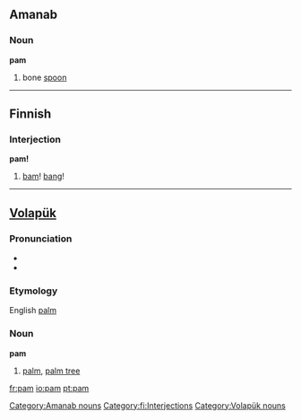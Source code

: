{{see|Pam}}

==Amanab==
===Noun===
'''pam'''

# bone [[spoon]]
[[Category:Amanab nouns]]
----
==Finnish==
===Interjection===
'''pam!'''
#[[bam]]! [[bang]]!

----

==[[Volapük]]==
{{vo-noun|pam}}
===Pronunciation===
*{{IPA|/pam/}}
*{{SAMPA|/pam/}}
===Etymology===
English [[palm]]
===Noun===
'''pam'''

#[[palm]], [[palm tree]]

[[Category:fi:Interjections]]
[[Category:Volapük nouns]]

[[fr:pam]]
[[io:pam]]
[[pt:pam]]